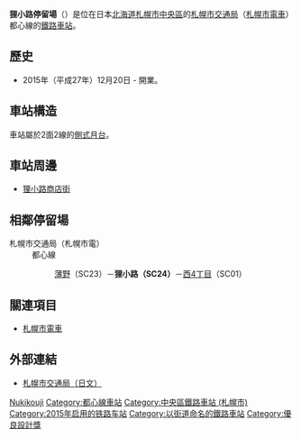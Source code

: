 {{日本車站資訊
|公司色 = green
|文字色 = 
|站名 = 狸小路停留場
|圖片 = Tanukikōji Tram stop 201511.JPG
|pxl = 240px
|圖片說明 = 開業前的狸小路停留場
|日文原名 = 狸小路
|平假名 = たぬきこうじ
|羅馬拼音 = Tanukikōji
|副站名 = 
|前一站 = SC23 [[薄野停留場|薄野]]
|前一站距離 = 0.25
|後一站距離 = 0.20
|後一站 = [[西4丁目停留場|西4丁目]] SC01
|電報略號 = 
|車站編號 = {{車站編號c|red|SC24}}
|停站路線數 = 
|所屬公司 = [[File:ST_Logo.svg|20px]][[札幌市交通局|札幌市交通局]]（[[札幌市電車|札幌市電車]]）
|所屬路線 = 都心線
|距離 = 0.25
|起點站 = [[薄野站|薄野]]
|所在地 = [[北海道|北海道]][[札幌市|札幌市]][[中央區_(札幌市)|中央區]]南3條西4丁目（內回）<br>
北海道札幌市中央區南2條西3丁目（外回）
|車站構造 = 地面車站
|月台配置 = 2面2線
|啟用年月日 = 2015年12月20日
|廢站年月日 = 
|乘客人數 = 
|上下車人次 = 
|統計年度 = 
|轉車 = [[札幌市營地下鐵|札幌市營地下鐵]]：[[大通車站_(北海道)|大通站]]<br />{{color|green|■}}[[南北線_(札幌市營地下鐵)|札幌市營地下鐵南北線]]：[[薄野車站|薄野車站]] (N08)<br />{{color|#0080FF|■}}[[東豐線|札幌市營地下鐵東豐線]]：[[豐水薄野車站|豐水薄野車站]] (H09)
|備註 = 
|全寬備註 = 
}}

'''狸小路停留場'''（{{jpn|j=狸小路停留場|hg=たぬきこうじていりゅうじょう|rm=Tanukikōji teiryūjō|f=y}}）是位在日本[[北海道|北海道]][[札幌市|札幌市]][[中央區_(札幌市)|中央區]]的[[札幌市交通局|札幌市交通局]]（[[札幌市電車|札幌市電車]]）都心線的[[鐵路車站|鐵路車站]]。

== 歷史 ==
* 2015年（平成27年）12月20日 - 開業。

== 車站構造 ==
車站屬於2面2線的[[側式月台|側式月台]]。

== 車站周邊 ==
* [[狸小路商店街|狸小路商店街]]

== 相鄰停留場 ==
; 札幌市交通局（札幌市電）
:都心線
:: [[薄野站|薄野]]（SC23）－'''狸小路（SC24）'''－[[西4丁目停留場|西4丁目]]（SC01）

== 關連項目 ==
* [[札幌市電車|札幌市電車]]

== 外部連結 ==
* [http://www.city.sapporo.jp/st/ 札幌市交通局（日文）] {{Wayback|url=http://www.city.sapporo.jp/st/ |date=20210325222914 }}

{{札幌市電}}

{{japan-rail-stub}}
{{DEFAULTSORT:Tanuki-koji}}
[[Category:日本鐵路車站_Ta|Nukikouji]]
[[Category:都心線車站|Category:都心線車站]]
[[Category:中央區鐵路車站_(札幌市)|Category:中央區鐵路車站 (札幌市)]]
[[Category:2015年启用的铁路车站|Category:2015年启用的铁路车站]]
[[Category:以街道命名的鐵路車站|Category:以街道命名的鐵路車站]]
[[Category:優良設計獎|Category:優良設計獎]]